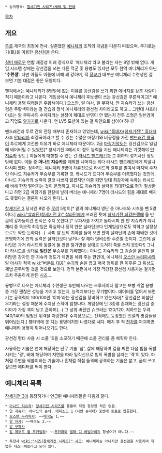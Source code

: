  * 상위항목: [[창세기전 시리즈/세력 및 단체]]

[[목차]]
== 개요 ==
[[투르]] 제국의 최정예 전사. 실존했던 [[예니체리]] 조직의 개념을 다분히 따왔으며, 무기로는 기(氣)를 이용한 [[광선검]]을 쓴다.

[[실버 애로우]] 연합 재결성 이래 정식으로 '예니체리'라고 불리는 자는 8명 밖에 없다. 게임 시스템 상에는 광선검을 쓰는 다른 적군 및 용병도 있지만 모두 현역 예니체리가 아닌 ''''수련생''''. 다만 이들도 이름에 비해 꽤 강하며, 적 [[장교]]가 대부분 예니체리 수련생인 걸 보면 기본 대접은 좋은 모양이다.

팬픽에서는 예니체리가 8명밖에 없는 이유를 광선검을 쓰기 위한 에너지를 갖춘 사람이 적기 때문이라고 나온다. 게임상에서 예니체리 후보생이 쓰는 광선검은 푸른색이고[* 예니체리 용병 여캐들은 주황색이다.] 오스만, 알 야사, 알 무파사, 얀 지슈카가 쓰는 광선검은 주황색이라는 걸 견습과 정식 예니체리의 광선검 차이라고도 하고... 그런데 샤프리야르는 알 무파사의 수제자라는 설정이 제대로 반영이 안 됐는지 전투 조형은 일반검이고 직업도 [[알가지]]로 나온다. 연 LV5 모션이 있는 걸 위안으로 삼아야 하나?

팬드래건과 투르 간의 전쟁 때부터 존재하고 있었는데, [[wiki:"흑태자(창세기전)" 흑태자]] 사후 [[안타리아]] 최강국이라고 할 수 있는 수많은 마장기와 비공정을 가진 [[팬드래건 왕국]]이 투르에게 고전한 이유가 바로 예니체리 때문이다. 2급 [[마장기]]정도는 광선검으로 일검에 베어버릴 수 있었던[* 창세기전 3에서 이 정도 능력을 지닌 예니체리는 기껏해야 [[얀 지슈카]] 정도.] 이들에게 대항할 수 있는 건 [[라시드 팬드래건]]과 그 휘하의 성기사단 정도밖에 없다. 이들 중 '''아나드 지슈카'''를 제외한 나머지는 죄다 라시드 팬드래건에게 박살나다시피 했다. 정확히는 예니체리 8명이 차륜전으로 라시드와 결투를 벌여서 마지막 주자인 아나드 지슈카가 무승부를 기록한 것. 라시드가 드디어 무승부를 이룩했다는 것인데, 아나드 지슈카의 실력이 결코 나쁘지 않겠지만 이쯤 되면 당대 최강자에 속하는 라시드에 비해 한참 떨어지는 것이 분명하고, 아나드 지슈카의 실력을 최대한으로 평가 절상한다고 하면 2급 마장기를 한칼에 날려 버리는 예니체리 7명이 라시드의 힘을 제대로 빼지도 못했다는 결론이 나오게 된다(...).

[[창세기전 3]] 당시엔 8명 중 [[무려]] 5명이[* 밑의 예니체리 명단 중 아나드와 시즈를 뺀 5명이다.] [[wiki:"살라딘(창세기전 3)" 살라딘]]에게 쓰러진 탓에 [[창세기전 최강논쟁]]에 들 만큼의 강자들이란 인식은 주지 못한다.[* 무파사를 가지고 놀다시피 한 얀 지슈카가 예니체리 중 독보적 최강임은 확실하나 정작 얀은 살라딘보다 인게임상으로도 약하고 설정상으로도 약한 듯하다(...). 사피 알 딘의 치하를 들어 보면 얀이 살라딘의 손에 패배한 것이 분명하기에 얀의 실력은 살라딘보다 낮거나 잘 해야 엇비슷한 수준일 것이다. 그런데 살라딘은 과거 라시드와 동렬에 둘 만한 철가면을 상대로 도저히 쪽을 쓰지 못한다!] 그나마 라시드를 상대로 '''일단은''' 무승부를 기록했다는 아나드 지슈카와 그 검술을 온전히 물려받은 강자인 얀 지슈카 정도가 체면을 세워 주는 편인데, 예니체리 [[오스만 누리파샤]]와 [[알 아샤]]가 적국 [[wiki:"버몬트 대공" 수괴]]와 손을 잡고 매국 행위를 한 이후론 그 위상도 제법 곤두박질 쳤을 것으로 보인다. 정작 본편에서 가장 막강한 광선검 사용자는 철가면조차 주춤하게 만든 [[시즈]]....

용병으로 나오는 예니체리 수련생은 후반에 나오는 크루세이더 말고는 보병 계열 용병 중 가장 괜찮은 성능을 가지고 있는데, 능력치보다는 무기빨이다. 데이터를 열어서 보면 기본 공격력이 100/100인 '야마'라는 광선검을 장비하고 있는지라[* 광선검은 최첨단 무기라는 설정 때문에 수치상 스펙이 엄청나다. 게임상에 단 3종류 존재하는 광선검 중 야마가 가장 격이 낮고 흔하며(...) 그 상위 버전인 슈크라는 120/120, 지하드는 무려 140/140의 엄청난 위력을 자랑한다! 수치상으로는 전작에도 등장했던 전설의 명검들을 뛰어넘는다.] 평타밖에 못 치는 용병이지만 나름대로 세다. 패치 후 적 [[전차]]를 파괴하면 예니체리 용병이 튀어나오기도 한다.

광선검 평타 사용 시 소울 10을 소모하기 때문에 소울 관리를 좀 해줘야 한다.

사용하는 기술은 연에 해당하는 난무 기술 '참', 살에 해당하며 검을 찌른 다음 빔을 폭발시키는 '광', 비에 해당하며 지면을 따라 일직선으로 빔의 폭발을 날리는 '격'이 있다. 파처럼 주변을 싹쓸이하는 기술이나 혼처럼 직접 돌격해 공격하는 기술은 없고, 굳이 쓰고 싶으면 에디터를 써야 한다.

== 예니체리 목록 ==
[[창세기전 3]]에 등장하거나 언급된 예니체리들은 다음과 같다.

 * [[아나드 지슈카]]: [[창세기전 시리즈]]를 통틀어 직접 등장한 적은 없음.
 * [[얀 지슈카]]: 아나드의 손녀. 에피소드 1〈시반 슈미터〉중반에 동료로 합류한다.
 * [[오스만 누리파샤]]: ~~[[매국노]] 1.~~
 * [[알 아샤]]: ~~매국노 2.~~
 * [[알 무파사]]
 * [[알 제부르 왈 무카발라]]: ~~[[무카파]]와 [[발라 디 에빌아이]]의 합성어가 아니다.~~

 * 흑전사 [[wiki:"시즈(창세기전 시리즈)" 시즈]]: 예니체리는 아니지만 광선검을 사용하며 직업은 데스나이트라고 되어 있다.
